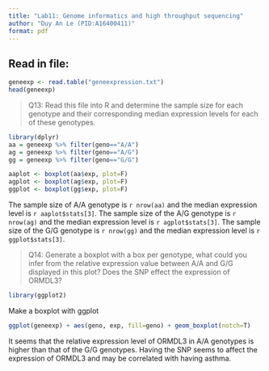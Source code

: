 ```yaml
---
title: "Lab11: Genome informatics and high throughput sequencing"
author: "Duy An Le (PID:A16400411)"
format: pdf
---
```


## Read in file:

```r
geneexp <- read.table("geneexpression.txt")
head(geneexp)
```
>Q13: Read this file into R and determine the sample size for each genotype and their corresponding median expression levels for each of these genotypes.

```r
library(dplyr)
aa = geneexp %>% filter(geno=="A/A")
ag = geneexp %>% filter(geno=="A/G")
gg = geneexp %>% filter(geno=="G/G")

aaplot <- boxplot(aa$exp, plot=F)
agplot <- boxplot(ag$exp, plot=F)
ggplot <- boxplot(gg$exp, plot=F)
```

The sample size of A/A genotype is `r nrow(aa)` and the median expression level is `r aaplot$stats[3]`. The sample size of the A/G genotype is `r nrow(ag)` and the median expression level is `r agplot$stats[3]`. The sample size of the G/G genotype is `r nrow(gg)` and the median expression level is `r ggplot$stats[3]`.


> Q14: Generate a boxplot with a box per genotype, what could you infer from the relative expression value between A/A and G/G displayed in this plot? Does the SNP effect the expression of ORMDL3?

```r
library(ggplot2)
```

Make a boxplot with ggplot
```r
ggplot(geneexp) + aes(geno, exp, fill=geno) + geom_boxplot(notch=T)
```

It seems that the relative expression level of ORMDL3 in A/A genotypes is higher than that of the G/G genotypes. Having the SNP seems to affect the expression of ORMDL3 and may be correlated with having asthma. 
